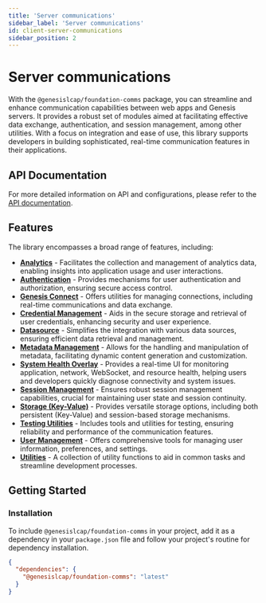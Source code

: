 ```yaml
---
title: 'Server communications'
sidebar_label: 'Server communications'
id: client-server-communications
sidebar_position: 2
---
```


# Server communications

With the `@genesislcap/foundation-comms` package, you can streamline and enhance communication capabilities between web apps and Genesis servers. It provides a robust set of modules aimed at facilitating effective data exchange, authentication, and session management, among other utilities. With a focus on integration and ease of use, this library supports developers in building sophisticated, real-time communication features in their applications.

## API Documentation

For more detailed information on API and configurations, please refer to the [API documentation](./docs/api/index.md).

## Features

The library encompasses a broad range of features, including:

- **[Analytics](./01_analytics.mdx)** - Facilitates the collection and management of analytics data, enabling insights into application usage and user interactions.
- **[Authentication](./02_authentication.mdx)** - Provides mechanisms for user authentication and authorization, ensuring secure access control.
- **[Genesis Connect](./03_connect.mdx)** - Offers utilities for managing connections, including real-time communications and data exchange.
- **[Credential Management](./04_credential-manager.mdx)** - Aids in the secure storage and retrieval of user credentials, enhancing security and user experience.
- **[Datasource](./05_datasource.mdx)** - Simplifies the integration with various data sources, ensuring efficient data retrieval and management.
- **[Metadata Management](./06_metadata.mdx)** - Allows for the handling and manipulation of metadata, facilitating dynamic content generation and customization.
- **[System Health Overlay](./12_system-health.mdx)** - Provides a real-time UI for monitoring application, network, WebSocket, and resource health, helping users and developers quickly diagnose connectivity and system issues.
- **[Session Management](./07_session.mdx)** - Ensures robust session management capabilities, crucial for maintaining user state and session continuity.
- **[Storage (Key-Value)](./08_storage.mdx)** - Provides versatile storage options, including both persistent (Key-Value) and session-based storage mechanisms.
- **[Testing Utilities](./09_testing.mdx)** - Includes tools and utilities for testing, ensuring reliability and performance of the communication features.
- **[User Management](./10_user.mdx)** - Offers comprehensive tools for managing user information, preferences, and settings.
- **[Utilities](./11_utils.mdx)** - A collection of utility functions to aid in common tasks and streamline development processes.

## Getting Started

### Installation

To include `@genesislcap/foundation-comms` in your project, add it as a dependency in your `package.json` file and follow your project's routine for dependency installation.

```json
{
  "dependencies": {
    "@genesislcap/foundation-comms": "latest"
  }
}
```
